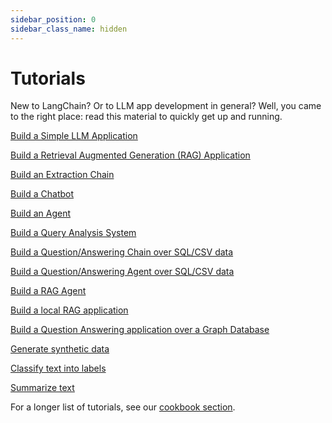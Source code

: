 ```yaml
---
sidebar_position: 0
sidebar_class_name: hidden
---
```

# Tutorials

New to LangChain? 
Or to LLM app development in general? 
Well, you came to the right place: read this material to quickly get up and running.

[Build a Simple LLM Application](/docs/tutorials/llm_chain)

[Build a Retrieval Augmented Generation (RAG) Application](/docs/tutorials/rag)

[Build an Extraction Chain](/docs/tutorials/extraction)

[Build a Chatbot](/docs/tutorials/chatbot)

[Build an Agent](/docs/tutorials/agents)

[Build a Query Analysis System](/docs/tutorials/query_analysis)

[Build a Question/Answering Chain over SQL/CSV data](/docs/tutorials/sql_chain)

[Build a Question/Answering Agent over SQL/CSV data](/docs/tutorials/sql_agent)

[Build a RAG Agent](/docs/tutorials/rag_agent)

[Build a local RAG application](/docs/tutorials/local_rag)

[Build a Question Answering application over a Graph Database](/docs/tutorials/graph)

[Generate synthetic data](/docs/tutorials/data_generation)

[Classify text into labels](/docs/tutorials/classification)

[Summarize text](/docs/tutorials/summarization)


For a longer list of tutorials, see our [cookbook section](https://github.com/langchain-ai/langchain/tree/master/cookbook).
